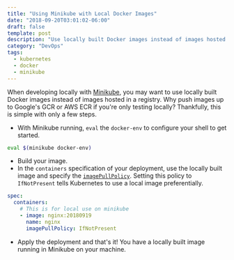 ```yaml
---
title: "Using Minikube with Local Docker Images"
date: "2018-09-20T03:01:02-06:00"
draft: false
template: post
description: "Use locally built Docker images instead of images hosted in a registry when developing with minikube."
category: "DevOps"
tags:
  - kubernetes
  - docker
  - minikube
---
```


When developing locally with [Minikube](https://kubernetes.io/docs/setup/minikube/), you may want to use locally built Docker images instead of images hosted in a registry. Why push images up to Google's GCR or AWS ECR if you're only testing locally? Thankfully, this is simple with only a few steps.

- With Minikube running, `eval` the `docker-env` to configure your shell to get started.

```bash
eval $(minikube docker-env)
```

- Build your image.
- In the `containers` specification of your deployment, use the locally built image and specify the [`imagePullPolicy`](https://kubernetes.io/docs/concepts/containers/images/#pre-pulling-images). Setting this policy to `IfNotPresent` tells Kubernetes to use a local image preferentially.

```yaml
spec:
  containers:
    # This is for local use on minikube
    - image: nginx:20180919
      name: nginx
      imagePullPolicy: IfNotPresent
```

- Apply the deployment and that's it! You have a locally built image running in Minikube on your machine.
